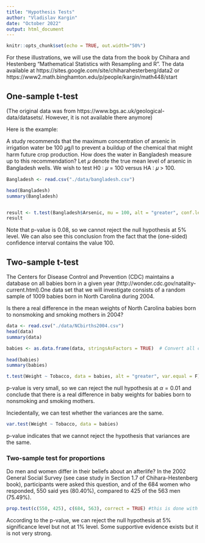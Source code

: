 ```yaml
---
title: "Hypothesis Tests"
author: "Vladislav Kargin"
date: "October 2022"
output: html_document
---
```


```r
knitr::opts_chunk$set(echo = TRUE, out.width="50%")
```


For these illustrations, we will use the data from the book by Chihara and Hestenberg "Mathematical Statistics with Resampling and R". The data available at https://sites.google.com/site/chiharahesterberg/data2 or https://www2.math.binghamton.edu/p/people/kargin/math448/start


## One-sample t-test

(The original data was from https://www.bgs.ac.uk/geological-data/datasets/. However, it is not available there anymore)

Here is the example:

A study recommends that the maximum concentration of arsenic in irrigation water be 100 𝜇g/l to prevent a buildup of the chemical that might harm future crop production. How does the water in Bangladesh measure up to this recommendation? Let 𝜇 denote the true mean level of arsenic in Bangladesh wells. We wish to test H0 ∶ 𝜇 = 100 versus HA ∶ 𝜇 > 100.

```r
Bangladesh <- read.csv("./data/bangladesh.csv")

head(Bangladesh)
summary(Bangladesh)


result <- t.test(Bangladesh$Arsenic, mu = 100, alt = "greater", conf.level = 0.95)
result
```



Note that p-value is 0.08, so we cannot reject the null hypothesis at $5\%$ level. We can also see this conclusion from the fact that the (one-sided) confidence interval contains the value $100$. 

## Two-sample t-test


The Centers for Disease Control and Prevention (CDC) maintains a database on all babies born in a given year (http://wonder.cdc.gov/natality-current.html).One data set that we will investigate consists of a random sample of 1009 babies born in North Carolina during 2004.

Is there a real difference in the mean weights of North Carolina babies born to nonsmoking and smoking mothers in 2004?

```r
data <- read.csv("./data/NCbirths2004.csv")
head(data)
summary(data)

babies <- as.data.frame(data, stringsAsFactors = TRUE)  # Convert all columns to factor
              
head(babies)
summary(babies)

t.test(Weight ~ Tobacco, data = babies, alt = "greater", var.equal = F) #we do not assume that variances are the same, which is the default behavior. 
```

p-value is very small, so we can reject the null hypothesis at $\alpha = 0.01$ and conclude that there is a real difference in baby weights for babies born to nonsmoking and smoking mothers. 

Inciedentally, we can test whether the variances are the same. 

```r
var.test(Weight ~ Tobacco, data = babies) 
```

p-value indicates that we cannot reject the hypothesis that variances are the same. 

### Two-sample test for proportions

Do men and women differ in their beliefs about an afterlife? In the 2002 General Social Survey (see case study in Section 1.7 of Chihara-Hestenberg book), participants were asked this question, and of the 684 women who responded, 550 said yes (80.40%), compared to 425 of the 563 men (75.49%).

```r
prop.test(c(550, 425), c(684, 563), correct = TRUE) #this is done with continuity correction (default behavior)

```
According to the p-value, we can reject the null hypothesis at $5\%$ significance level but not at $1\%$ level. Some supportive evidence exists but it is not very strong. 




